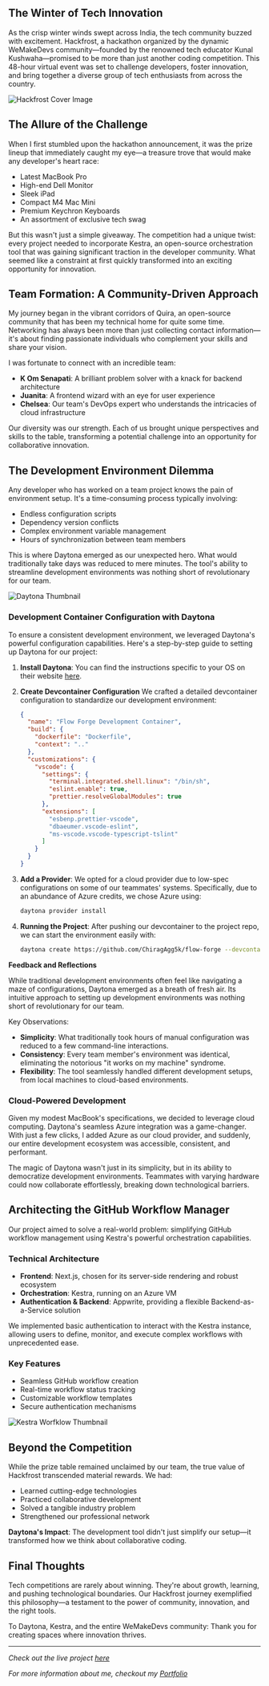 
<BlogTitle slug="my-hackfrost-journey-navigating-development-challenges-with-daytona" />

## The Winter of Tech Innovation

As the crisp winter winds swept across India, the tech community buzzed with excitement. Hackfrost, a hackathon organized by the dynamic WeMakeDevs community—founded by the renowned tech educator Kunal Kushwaha—promised to be more than just another coding competition. This 48-hour virtual event was set to challenge developers, foster innovation, and bring together a diverse group of tech enthusiasts from across the country.

![Hackfrost Cover Image](https://dev-to-uploads.s3.amazonaws.com/uploads/articles/5tpogusxub7v18mw2cec.png)

## The Allure of the Challenge

When I first stumbled upon the hackathon announcement, it was the prize lineup that immediately caught my eye—a treasure trove that would make any developer's heart race:

- Latest MacBook Pro
- High-end Dell Monitor
- Sleek iPad
- Compact M4 Mac Mini
- Premium Keychron Keyboards
- An assortment of exclusive tech swag

But this wasn't just a simple giveaway. The competition had a unique twist: every project needed to incorporate Kestra, an open-source orchestration tool that was gaining significant traction in the developer community. What seemed like a constraint at first quickly transformed into an exciting opportunity for innovation.

## Team Formation: A Community-Driven Approach

My journey began in the vibrant corridors of Quira, an open-source community that has been my technical home for quite some time. Networking has always been more than just collecting contact information—it's about finding passionate individuals who complement your skills and share your vision.

I was fortunate to connect with an incredible team:

- **K Om Senapati**: A brilliant problem solver with a knack for backend architecture
- **Juanita**: A frontend wizard with an eye for user experience
- **Chelsea**: Our team's DevOps expert who understands the intricacies of cloud infrastructure

Our diversity was our strength. Each of us brought unique perspectives and skills to the table, transforming a potential challenge into an opportunity for collaborative innovation.

## The Development Environment Dilemma

Any developer who has worked on a team project knows the pain of environment setup. It's a time-consuming process typically involving:

- Endless configuration scripts
- Dependency version conflicts
- Complex environment variable management
- Hours of synchronization between team members

This is where Daytona emerged as our unexpected hero. What would traditionally take days was reduced to mere minutes. The tool's ability to streamline development environments was nothing short of revolutionary for our team.

![Daytona Thumbnail](https://dev-to-uploads.s3.amazonaws.com/uploads/articles/0dylirv94hune4s3bynf.png)

### Development Container Configuration with Daytona

To ensure a consistent development environment, we leveraged Daytona's powerful configuration capabilities. Here's a step-by-step guide to setting up Daytona for our project:

1. **Install Daytona**: You can find the instructions specific to your OS on their website [here](https://www.daytona.io/).

2. **Create Devcontainer Configuration**
   We crafted a detailed devcontainer configuration to standardize our development environment:

   ```json
   {
     "name": "Flow Forge Development Container",
     "build": {
       "dockerfile": "Dockerfile",
       "context": ".."
     },
     "customizations": {
       "vscode": {
         "settings": {
           "terminal.integrated.shell.linux": "/bin/sh",
           "eslint.enable": true,
           "prettier.resolveGlobalModules": true
         },
         "extensions": [
           "esbenp.prettier-vscode",
           "dbaeumer.vscode-eslint",
           "ms-vscode.vscode-typescript-tslint"
         ]
       }
     }
   }
   ```

3. **Add a Provider**: We opted for a cloud provider due to low-spec configurations on some of our teammates' systems. Specifically, due to an abundance of Azure credits, we chose Azure using:

   ```bash
   daytona provider install
   ```

4. **Running the Project**: After pushing our devcontainer to the project repo, we can start the environment easily with:
   ```bash
   daytona create https://github.com/ChiragAgg5k/flow-forge --devcontainer-path=.devcontainer/devcontainer.json
   ```

**Feedback and Reflections**

While traditional development environments often feel like navigating a maze of configurations, Daytona emerged as a breath of fresh air. Its intuitive approach to setting up development environments was nothing short of revolutionary for our team.

Key Observations:

- **Simplicity**: What traditionally took hours of manual configuration was reduced to a few command-line interactions.
- **Consistency**: Every team member's environment was identical, eliminating the notorious "it works on my machine" syndrome.
- **Flexibility**: The tool seamlessly handled different development setups, from local machines to cloud-based environments.

### Cloud-Powered Development

Given my modest MacBook's specifications, we decided to leverage cloud computing. Daytona's seamless Azure integration was a game-changer. With just a few clicks, I added Azure as our cloud provider, and suddenly, our entire development ecosystem was accessible, consistent, and performant.

The magic of Daytona wasn't just in its simplicity, but in its ability to democratize development environments. Teammates with varying hardware could now collaborate effortlessly, breaking down technological barriers.

## Architecting the GitHub Workflow Manager

Our project aimed to solve a real-world problem: simplifying GitHub workflow management using Kestra's powerful orchestration capabilities.

### Technical Architecture

- **Frontend**: Next.js, chosen for its server-side rendering and robust ecosystem
- **Orchestration**: Kestra, running on an Azure VM
- **Authentication & Backend**: Appwrite, providing a flexible Backend-as-a-Service solution

We implemented basic authentication to interact with the Kestra instance, allowing users to define, monitor, and execute complex workflows with unprecedented ease.

### Key Features

- Seamless GitHub workflow creation
- Real-time workflow status tracking
- Customizable workflow templates
- Secure authentication mechanisms

![Kestra Worfklow Thumbnail](https://dev-to-uploads.s3.amazonaws.com/uploads/articles/hdblxgqij2hp93upccg9.png)

## Beyond the Competition

While the prize table remained unclaimed by our team, the true value of Hackfrost transcended material rewards. We had:

- Learned cutting-edge technologies
- Practiced collaborative development
- Solved a tangible industry problem
- Strengthened our professional network

**Daytona's Impact**: The development tool didn't just simplify our setup—it transformed how we think about collaborative coding.

## Final Thoughts

Tech competitions are rarely about winning. They're about growth, learning, and pushing technological boundaries. Our Hackfrost journey exemplified this philosophy—a testament to the power of community, innovation, and the right tools.

To Daytona, Kestra, and the entire WeMakeDevs community: Thank you for creating spaces where innovation thrives.

---

_Check out the live project [here](https://flow-forge-iota.vercel.app/)_

_For more information about me, checkout my [Portfolio](https://www.chiragaggarwal.tech/)_

<OriginalPost
  text="Checkout the original post on Dev.to"
  link="https://dev.to/chiragagg5k/my-hackfrost-journey-navigating-development-challenges-with-daytona-hdc"
/>
